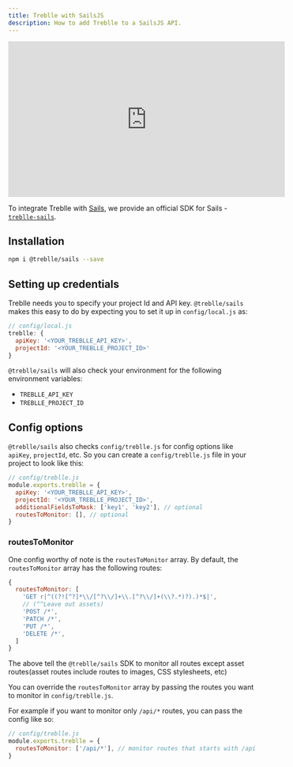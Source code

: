 ```yaml
---
title: Treblle with SailsJS
description: How to add Treblle to a SailsJS API.
---
```


<iframe
  width="560"
  height="315"
  src="https://www.youtube.com/embed/49tHbxmydfs"
  aria-label="YouTube video player"
  frameborder="0"
  allow="accelerometer; autoplay; clipboard-write; encrypted-media; gyroscope; picture-in-picture; web-share"
  allowfullscreen
></iframe>

To integrate Treblle with [Sails](https://sailsjs.com), we provide an official SDK for Sails - [`treblle-sails`](https://github.com/Treblle/treblle-sails).

## Installation

```sh
npm i @treblle/sails --save
```

## Setting up credentials

Treblle needs you to specify your project Id and API key. `@treblle/sails` makes this easy to do by expecting you to set it up in `config/local.js` as:

```js
// config/local.js
treblle: {
  apiKey: '<YOUR_TREBLLE_API_KEY>',
  projectId: '<YOUR_TREBLLE_PROJECT_ID>'
}
```

`@treblle/sails` will also check your environment for the following environment variables:

- `TREBLLE_API_KEY`
- `TREBLLE_PROJECT_ID`

## Config options

`@treblle/sails` also checks `config/treblle.js` for config options like `apiKey`, `projectId`, etc. So you can create a `config/treblle.js` file in your project to look like this:

```js
// config/treblle.js
module.exports.treblle = {
  apiKey: '<YOUR_TREBLLE_API_KEY>',
  projectId: '<YOUR_TREBLLE_PROJECT_ID>',
  additionalFieldsToMask: ['key1', 'key2'], // optional
  routesToMonitor: [], // optional
}
```

### routesToMonitor

One config worthy of note is the `routesToMonitor` array. By default, the `routesToMonitor` array has the following routes:

```js
{
  routesToMonitor: [
    'GET r|^((?![^?]*\\/[^?\\/]+\\.[^?\\/]+(\\?.*)?).)*$|',
    // (^^Leave out assets)
    'POST /*',
    'PATCH /*',
    'PUT /*',
    'DELETE /*',
  ]
}
```

The above tell the `@treblle/sails` SDK to monitor all routes except asset routes(asset routes include routes to images, CSS stylesheets, etc)

You can override the `routesToMonitor` array by passing the routes you want to monitor in `config/treblle.js`.

For example if you want to monitor only `/api/*` routes, you can pass the config like so:

```js
// config/treblle.js
module.exports.treblle = {
  routesToMonitor: ['/api/*'], // monitor routes that starts with /api
}
```